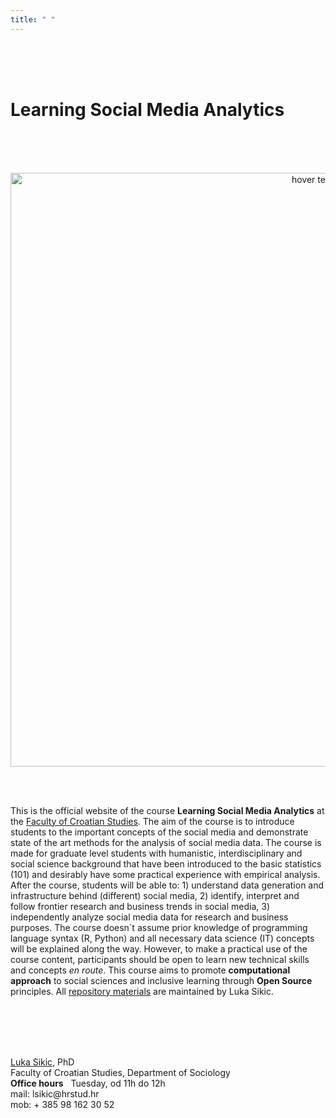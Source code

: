 ```yaml
---
title: " "
---
```



<br>
<br>
<br>


# **Learning Social Media Analytics**


<br>
<br>
<br>

<p align="center">
  <img src="Foto/SoMe1.png" width="950" title="hover text">
</p>

<br>
<br>

This is the official website of the course <b>Learning Social Media Analytics</b> at the [Faculty of Croatian Studies](https://www.hrstud.unizg.hr/en). The aim of the course is to introduce students to the important concepts of the social media and demonstrate state of the art methods for the analysis of social media data. The course is made for graduate level students with humanistic, interdisciplinary and social science background that have been introduced to the basic statistics (101) and desirably have some practical experience with empirical analysis. After the course, students will be able to: 1) understand data generation and infrastructure behind (different) social media, 2) identify, interpret and follow frontier research and business trends in social media, 3) independently analyze social media data for research and business purposes. The course doesn`t assume prior knowledge of programming language syntax (R, Python) and all necessary data science (IT) concepts will be explained along the way. However, to make a practical use of the course content, participants should be open to learn new technical skills and concepts *en route*. This course  aims to promote **computational approach** to social sciences and inclusive learning through **Open Source** principles. All [repository materials](https://github.com/lusiki/Learning-Social-Media-Analytics) are maintained by Luka Sikic.

<br>
<br>
<br>
<br>



[Luka Sikic](https://www.lukasikic.info/), PhD</br>
Faculty of Croatian Studies, Department of Sociology</br>
<b>Office hours</b>&nbsp;&nbsp;&nbsp;Tuesday,&nbsp;od 11h do 12h</br>
mail: lsikic@hrstud.hr</br>
mob:  + 385 98 162 30 52</br>